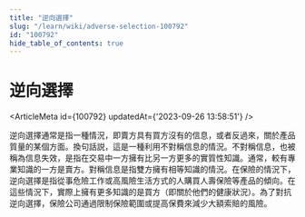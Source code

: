 ```yaml
---
title: "逆向選擇"
slug: "/learn/wiki/adverse-selection-100792"
id: "100792"
hide_table_of_contents: true
---
```



# 逆向選擇

<ArticleMeta id={100792} updatedAt={'2023-09-26 13:58:51'} />
<div className='border-solid border-b border-t-0 my-4 border-[var(--ifm-color-gray-300)]' />

逆向選擇通常是指一種情況，即賣方具有買方沒有的信息，或者反過來，關於產品質量的某個方面。換句話説，這是一種利用不對稱信息的情況。不對稱信息，也被稱為信息失效，是指在交易中一方擁有比另一方更多的實質性知識。通常，較有專業知識的一方是賣方。對稱信息是指雙方擁有相等知識的情況。在保險的情況下，逆向選擇是指從事危險工作或高風險生活方式的人購買人壽保險等產品的傾向。在這些情況下，實際上擁有更多知識的是買方（即關於他們的健康狀況）。為了對抗逆向選擇，保險公司通過限制保險範圍或提高保費來減少大額索賠的風險。
